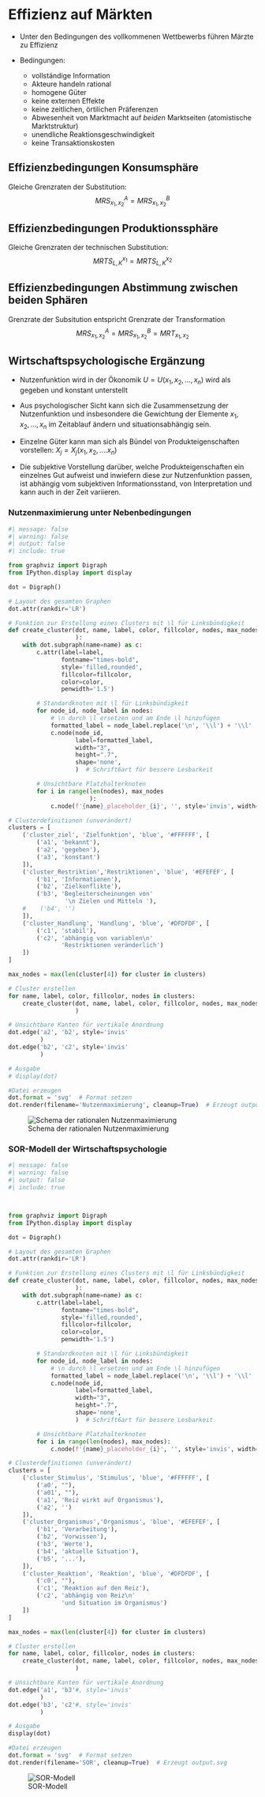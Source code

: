 # Effizienz auf Märkten

-   Unter den Bedingungen des vollkommenen Wettbewerbs führen Märzte zu Effizienz

-   Bedingungen:

    -   vollständige Information
    -   Akteure handeln rational
    -   homogene Güter
    -   keine externen Effekte
    -   keine zeitlichen, örtilichen Präferenzen
    -   Abwesenheit von Marktmacht auf *beiden* Marktseiten (atomistische Marktstruktur)
    -   unendliche Reaktionsgeschwindigkeit
    -   keine Transaktionskosten

## Effizienzbedingungen Konsumsphäre

Gleiche Grenzraten der Substitution: $$MRS^A_{x_1, x_2}=MRS^B_{x_1, x_2}$$

## Effizienzbedingungen Produktionssphäre

Gleiche Grenzraten der technischen Substitution: $$MRTS^{x_1}_{L, K}=MRTS^{x_2}_{L, K}$$

## Effizienzbedingungen Abstimmung zwischen beiden Sphären

Grenzrate der Subsitution entspricht Grenzrate der Transformation $$MRS^A_{x_1, x_2}=MRS^B_{x_1, x_2}=MRT_{x_1, x_2}$$

## Wirtschaftspsychologische Ergänzung

-   Nutzenfunktion wird in der Ökonomik $U=U(x_1, x_2,\dots, x_n)$ wird als gegeben und konstant unterstellt

-   Aus psychologischer Sicht kann sich die Zusammensetzung der Nutzenfunktion und insbesondere die Gewichtung der Elemente $x_1, x_2, \dots, x_n$ im Zeitablauf ändern und situationsabhängig sein.

-   Einzelne Güter kann man sich als Bündel von Produkteigenschaften vorstellen: $X_j=X_j(x_1, x_2, \dots. x_n)$

-   Die subjektive Vorstellung darüber, welche Produkteigenschaften ein einzelnes Gut aufweist und inwiefern diese zur Nutzenfunktion passen, ist abhängig vom subjektiven Informationsstand, von Interpretation und kann auch in der Zeit variieren.

### Nutzenmaximierung unter Nebenbedingungen

```python
#| message: false
#| warning: false
#| output: false
#| include: true

from graphviz import Digraph
from IPython.display import display

dot = Digraph()

# Layout des gesamten Graphen
dot.attr(rankdir='LR')

# Funktion zur Erstellung eines Clusters mit \l für Linksbündigkeit
def create_cluster(dot, name, label, color, fillcolor, nodes, max_nodes
                   ):
    with dot.subgraph(name=name) as c:
        c.attr(label=label,
               fontname="times-bold",
               style='filled,rounded',
               fillcolor=fillcolor,
               color=color,
               penwidth='1.5')

        # Standardknoten mit \l für Linksbündigkeit
        for node_id, node_label in nodes:
            # \n durch \l ersetzen und am Ende \l hinzufügen
            formatted_label = node_label.replace('\n', '\\l') + '\\l'
            c.node(node_id,
                   label=formatted_label,
                   width="3",
                   height=".7",
                   shape='none',
                   )  # Schrift6art für bessere Lesbarkeit

        # Unsichtbare Platzhalterknoten
        for i in range(len(nodes), max_nodes
                       ):
            c.node(f'{name}_placeholder_{i}', '', style='invis', width="3", height=".7")

# Clusterdefinitionen (unverändert)
clusters = [
    ('cluster_ziel', 'Zielfunktion', 'blue', '#FFFFFF', [
        ('a1', 'bekannt'),
        ('a2', 'gegeben'),
        ('a3', 'konstant')
    ]),
    ('cluster_Restriktion','Restriktionen', 'blue', '#EFEFEF', [
        ('b1', 'Informationen'),
        ('b2', 'Zielkonflikte'),
        ('b3', 'Begleiterscheinungen von'
                '\n Zielen und Mitteln '),
    #    ('b4', '')
    ]),
    ('cluster_Handlung', 'Handlung', 'blue', '#DFDFDF', [
        ('c1', 'stabil'),
        ('c2', 'abhängig von variablen\n'
               'Restriktionen veränderlich')
    ])
]

max_nodes = max(len(cluster[4]) for cluster in clusters)

# Cluster erstellen
for name, label, color, fillcolor, nodes in clusters:
    create_cluster(dot, name, label, color, fillcolor, nodes, max_nodes
                   )

# Unsichtbare Kanten für vertikale Anordnung
dot.edge('a2', 'b2', style='invis'
         )
dot.edge('b2', 'c2', style='invis'
         )

# Ausgabe
# display(dot)

#Datei erzeugen 
dot.format = 'svg'  # Format setzen
dot.render(filename='Nutzenmaximierung', cleanup=True)  # Erzeugt output.svg

```

![Schema der rationalen Nutzenmaximierung](Nutzenmaximierung.svg)

### SOR-Modell der Wirtschaftspsychologie


```python

#| message: false
#| warning: false
#| output: false
#| include: true



from graphviz import Digraph
from IPython.display import display

dot = Digraph()

# Layout des gesamten Graphen
dot.attr(rankdir='LR')

# Funktion zur Erstellung eines Clusters mit \l für Linksbündigkeit
def create_cluster(dot, name, label, color, fillcolor, nodes, max_nodes
                   ):
    with dot.subgraph(name=name) as c:
        c.attr(label=label,
               fontname="times-bold",
               style='filled,rounded',
               fillcolor=fillcolor,
               color=color,
               penwidth='1.5')

        # Standardknoten mit \l für Linksbündigkeit
        for node_id, node_label in nodes:
            # \n durch \l ersetzen und am Ende \l hinzufügen
            formatted_label = node_label.replace('\n', '\\l') + '\\l'
            c.node(node_id,
                   label=formatted_label,
                   width="3",
                   height=".7",
                   shape='none',
                   )  # Schrift6art für bessere Lesbarkeit

        # Unsichtbare Platzhalterknoten
        for i in range(len(nodes), max_nodes):
            c.node(f'{name}_placeholder_{i}', '', style='invis', width="3", height=".7")

# Clusterdefinitionen (unverändert)
clusters = [
    ('cluster_Stimulus', 'Stimulus', 'blue', '#FFFFFF', [
        ('a0', ""),
        ('a01', ""),
        ('a1', 'Reiz wirkt auf Organismus'),
        ('a2', '')
    ]),
    ('cluster_Organismus','Organismus', 'blue', '#EFEFEF', [
        ('b1', 'Verarbeitung'),
        ('b2', 'Vorwissen'),
        ('b3', 'Werte'),
        ('b4', 'aktuelle Situation'),
        ('b5', '...'),
    ]),
    ('cluster_Reaktion', 'Reaktion', 'blue', '#DFDFDF', [
        ('c0', ""),
        ('c1', 'Reaktion auf den Reiz'),
        ('c2', 'abhängig von Reiz\n'
               'und Situation im Organismus')
    ])
]

max_nodes = max(len(cluster[4]) for cluster in clusters)

# Cluster erstellen
for name, label, color, fillcolor, nodes in clusters:
    create_cluster(dot, name, label, color, fillcolor, nodes, max_nodes
                   )

# Unsichtbare Kanten für vertikale Anordnung
dot.edge('a1', 'b3'#, style='invis'
         )
dot.edge('b3', 'c2'#, style='invis'
         )

# Ausgabe
display(dot)

#Datei erzeugen 
dot.format = 'svg'  # Format setzen
dot.render(filename='SOR', cleanup=True)  # Erzeugt output.svg

```

![SOR-Modell](SOR.svg)